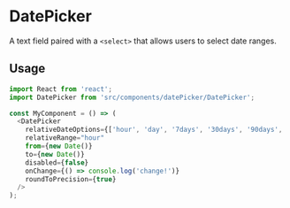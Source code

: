 # DatePicker

A text field paired with a `<select>` that allows users to select date ranges.

## Usage

```js
import React from 'react';
import DatePicker from 'src/components/datePicker/DatePicker';

const MyComponent = () => (
  <DatePicker
    relativeDateOptions={['hour', 'day', '7days', '30days', '90days', 'custom']}
    relativeRange="hour"
    from={new Date()}
    to={new Date()}
    disabled={false}
    onChange={() => console.log('change!')}
    roundToPrecision={true}
  />
);
```
